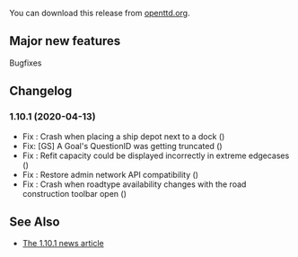 {{en/-}}
{{en/Development/OTTDVersions}}

{{en/Archive/OpenTTD/Release|prev=OpenTTD 1.10.0|next=OpenTTD 1.10.2|date=2020-04-13}}

You can download this release from [https://www.openttd.org/download-stable/1.10.1 openttd.org].

==Major new features==
Bugfixes

==Changelog==
=== 1.10.1 (2020-04-13) ===
* Fix {{en/Development/Design Drafts/GHIssue|8081}}: Crash when placing a ship depot next to a dock ({{en/Development/Design Drafts/GHIssue|8082}})
* Fix: [GS] A Goal's QuestionID was getting truncated ({{en/Development/Design Drafts/GHIssue|8072}})
* Fix {{en/Development/Design Drafts/GHIssue|8064}}: Refit capacity could be displayed incorrectly in extreme edgecases ({{en/Development/Design Drafts/GHIssue|8065}})
* Fix {{en/Development/Design Drafts/GHIssue|8060}}: Restore admin network API compatibility ({{en/Development/Design Drafts/GHIssue|8061}})
* Fix {{en/Development/Design Drafts/GHIssue|8055}}: Crash when roadtype availability changes with the road construction toolbar open ({{en/Development/Design Drafts/GHIssue|8058}})

==See Also==
* [https://www.openttd.org/news/2020/04/13/openttd-1-10-1.html The 1.10.1 news article]
